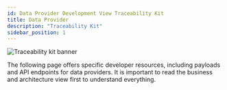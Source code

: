 ```yaml
---
id: Data Provider Development View Traceability Kit
title: Data Provider
description: "Traceability Kit"
sidebar_position: 1
---
```



![Traceability kit banner](@site/static/img/doc-traceability_header-minified.png)

The following page offers specific developer resources, including payloads and API endpoints for data providers. It is important to read the business and architecture view first to understand everything.

<!-- Recommended -->
<BillOfMaterials components={props.components} />

<AspectModels components={props.components} />

<DigitalTwin components={props.components} />

<Policies components={props.components} />

<Notice components={props.components} />

